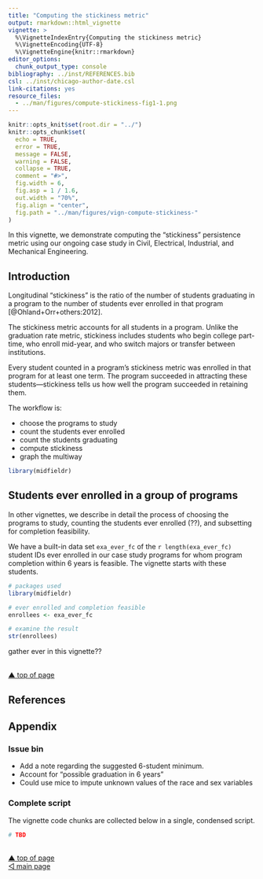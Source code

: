 ```yaml
---
title: "Computing the stickiness metric"
output: rmarkdown::html_vignette
vignette: >
  %\VignetteIndexEntry{Computing the stickiness metric}
  %\VignetteEncoding{UTF-8}
  %\VignetteEngine{knitr::rmarkdown}
editor_options: 
  chunk_output_type: console
bibliography: ../inst/REFERENCES.bib
csl: ../inst/chicago-author-date.csl
link-citations: yes
resource_files:
  - ../man/figures/compute-stickiness-fig1-1.png
---
```


```r
knitr::opts_knit$set(root.dir = "../")
knitr::opts_chunk$set(
  echo = TRUE,
  error = TRUE, 
  message = FALSE,
  warning = FALSE,
  collapse = TRUE,
  comment = "#>",
  fig.width = 6,
  fig.asp = 1 / 1.6,
  out.width = "70%",
  fig.align = "center",
  fig.path = "../man/figures/vign-compute-stickiness-"
)
```

In this vignette, we demonstrate computing the "stickiness" persistence metric using our ongoing case study in Civil, Electrical, Industrial, and Mechanical Engineering. 

## Introduction 

Longitudinal "stickiness" is the ratio of the number of students graduating in a program to the number of students ever enrolled in that program [@Ohland+Orr+others:2012]. 

The stickiness metric accounts for all students in a program. Unlike the graduation rate metric, stickiness includes students who begin college part-time, who enroll mid-year, and who switch majors or transfer between institutions. 

Every student counted in a program's stickiness metric was enrolled in that program for at least one term. The program succeeded in attracting these students---stickiness tells us how well the program succeeded in retaining them. 

The workflow is: 

- choose the programs to study
- count the students ever enrolled
- count the students graduating  
- compute stickiness 
- graph the multiway


```r
library(midfieldr)
```




## Students ever enrolled in a group of programs

In other vignettes, we describe in detail the process of choosing the programs to study, counting the students ever enrolled (??), and subsetting for completion feasibility. 

We have a built-in data set `exa_ever_fc` of the `r length(exa_ever_fc)` student IDs ever enrolled in our case study programs for whom program completion within 6 years is feasible. The vignette starts with these students. 

```r
# packages used
library(midfieldr)

# ever enrolled and completion feasible
enrollees <- exa_ever_fc

# examine the result
str(enrollees)
```




  gather ever in this vignette??








<br>
<a href="#top">&#9650; top of page</a>   




## References

<div id="refs"></div>





## Appendix

### Issue bin

- Add a note regarding the suggested 6-student minimum. 
- Account for "possible graduation in 6 years"
- Could use mice to impute unknown values of the race and sex variables 

### Complete script

The vignette code chunks are collected below in a single, condensed script.

```r
# TBD
```

<br>
<a href="#top"         >&#9650;     top of page </a>     
<a href="../index.html">&#9665;       main page </a> 



